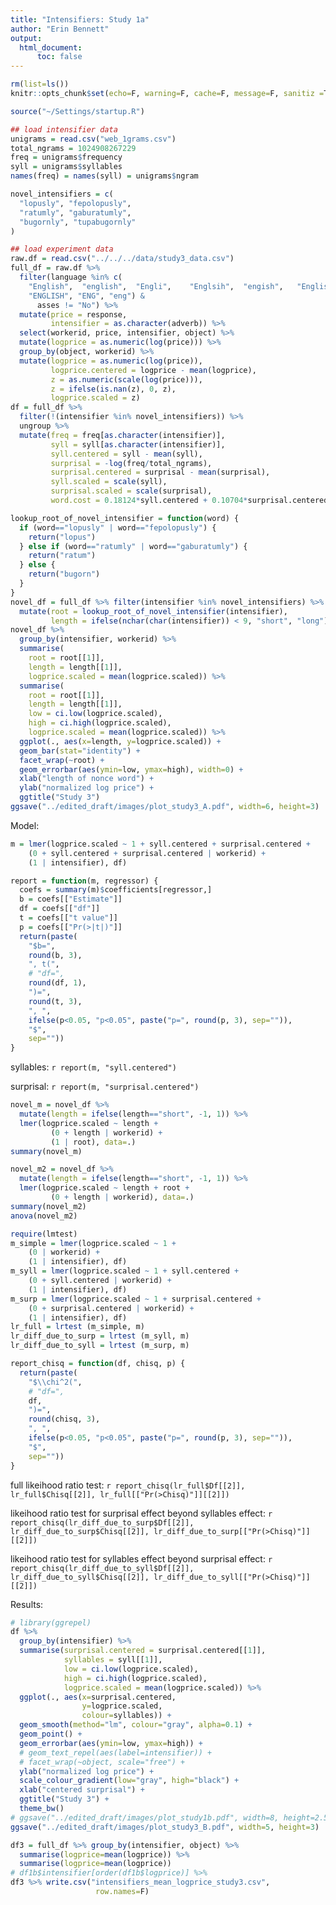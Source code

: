 ```yaml
---
title: "Intensifiers: Study 1a"
author: "Erin Bennett"
output: 
  html_document:
      toc: false
---
```


```r
rm(list=ls())
knitr::opts_chunk$set(echo=F, warning=F, cache=F, message=F, sanitiz =T, fig.width = 5, fig.height = 3)
```

```r
source("~/Settings/startup.R")
```

```r
## load intensifier data
unigrams = read.csv("web_1grams.csv")
total_ngrams = 1024908267229
freq = unigrams$frequency
syll = unigrams$syllables
names(freq) = names(syll) = unigrams$ngram

novel_intensifiers = c(
  "lopusly", "fepolopusly",
  "ratumly", "gaburatumly",
  "bugornly", "tupabugornly"
)

## load experiment data
raw.df = read.csv("../../../data/study3_data.csv")
full_df = raw.df %>%
  filter(language %in% c(
    "English",  "english",  "Engli",    "Englsih",  "engish",   "English ",
    "ENGLISH", "ENG", "eng") &
      asses != "No") %>%
  mutate(price = response,
         intensifier = as.character(adverb)) %>%
  select(workerid, price, intensifier, object) %>%
  mutate(logprice = as.numeric(log(price))) %>%
  group_by(object, workerid) %>%
  mutate(logprice = as.numeric(log(price)),
         logprice.centered = logprice - mean(logprice),
         z = as.numeric(scale(log(price))),
         z = ifelse(is.nan(z), 0, z),
         logprice.scaled = z)
df = full_df %>%
  filter(!(intensifier %in% novel_intensifiers)) %>%
  ungroup %>%
  mutate(freq = freq[as.character(intensifier)],
         syll = syll[as.character(intensifier)],
         syll.centered = syll - mean(syll),
         surprisal = -log(freq/total_ngrams),
         surprisal.centered = surprisal - mean(surprisal),
         syll.scaled = scale(syll),
         surprisal.scaled = scale(surprisal),
         word.cost = 0.18124*syll.centered + 0.10704*surprisal.centered)
```

```r
lookup_root_of_novel_intensifier = function(word) {
  if (word=="lopusly" | word=="fepolopusly") {
    return("lopus")
  } else if (word=="ratumly" | word=="gaburatumly") {
    return("ratum")
  } else {
    return("bugorn")
  }
}
novel_df = full_df %>% filter(intensifier %in% novel_intensifiers) %>%
  mutate(root = lookup_root_of_novel_intensifier(intensifier),
         length = ifelse(nchar(char(intensifier)) < 9, "short", "long"))
novel_df %>%
  group_by(intensifier, workerid) %>%
  summarise(
    root = root[[1]],
    length = length[[1]],
    logprice.scaled = mean(logprice.scaled)) %>%
  summarise(
    root = root[[1]],
    length = length[[1]],
    low = ci.low(logprice.scaled),
    high = ci.high(logprice.scaled),
    logprice.scaled = mean(logprice.scaled)) %>%
  ggplot(., aes(x=length, y=logprice.scaled)) +
  geom_bar(stat="identity") +
  facet_wrap(~root) +
  geom_errorbar(aes(ymin=low, ymax=high), width=0) +
  xlab("length of nonce word") +
  ylab("normalized log price") +
  ggtitle("Study 3")
ggsave("../edited_draft/images/plot_study3_A.pdf", width=6, height=3)
```



Model:

```r
m = lmer(logprice.scaled ~ 1 + syll.centered + surprisal.centered +
    (0 + syll.centered + surprisal.centered | workerid) +
    (1 | intensifier), df)
```

```r
report = function(m, regressor) {
  coefs = summary(m)$coefficients[regressor,]
  b = coefs[["Estimate"]]
  df = coefs[["df"]]
  t = coefs[["t value"]]
  p = coefs[["Pr(>|t|)"]]
  return(paste(
    "$b=",
    round(b, 3),
    ", t(",
    # "df=",
    round(df, 1),
    ")=",
    round(t, 3),
    ", ",
    ifelse(p<0.05, "p<0.05", paste("p=", round(p, 3), sep="")),
    "$",
    sep=""))
}
```

syllables: `r report(m, "syll.centered")`

surprisal: `r report(m, "surprisal.centered")`

```r
novel_m = novel_df %>%
  mutate(length = ifelse(length=="short", -1, 1)) %>%
  lmer(logprice.scaled ~ length +
         (0 + length | workerid) +
         (1 | root), data=.)
summary(novel_m)
```

```r
novel_m2 = novel_df %>%
  mutate(length = ifelse(length=="short", -1, 1)) %>%
  lmer(logprice.scaled ~ length + root +
         (0 + length | workerid), data=.)
summary(novel_m2)
anova(novel_m2)
```

```r
require(lmtest)
m_simple = lmer(logprice.scaled ~ 1 +
    (0 | workerid) +
    (1 | intensifier), df)
m_syll = lmer(logprice.scaled ~ 1 + syll.centered +
    (0 + syll.centered | workerid) +
    (1 | intensifier), df)
m_surp = lmer(logprice.scaled ~ 1 + surprisal.centered +
    (0 + surprisal.centered | workerid) +
    (1 | intensifier), df)
lr_full = lrtest (m_simple, m)
lr_diff_due_to_surp = lrtest (m_syll, m)
lr_diff_due_to_syll = lrtest (m_surp, m)
```

```r
report_chisq = function(df, chisq, p) {
  return(paste(
    "$\\chi^2(",
    # "df=",
    df,
    ")=",
    round(chisq, 3),
    ", ",
    ifelse(p<0.05, "p<0.05", paste("p=", round(p, 3), sep="")),
    "$",
    sep=""))
}
```


full likeihood ratio test: `r report_chisq(lr_full$Df[[2]], lr_full$Chisq[[2]], lr_full[["Pr(>Chisq)"]][[2]])`

likeihood ratio test for surprisal effect beyond syllables effect: `r report_chisq(lr_diff_due_to_surp$Df[[2]], lr_diff_due_to_surp$Chisq[[2]], lr_diff_due_to_surp[["Pr(>Chisq)"]][[2]])`

likeihood ratio test for syllables effect beyond surprisal effect: `r report_chisq(lr_diff_due_to_syll$Df[[2]], lr_diff_due_to_syll$Chisq[[2]], lr_diff_due_to_syll[["Pr(>Chisq)"]][[2]])`

Results:

```r
# library(ggrepel)
df %>%
  group_by(intensifier) %>%
  summarise(surprisal.centered = surprisal.centered[[1]],
            syllables = syll[[1]],
            low = ci.low(logprice.scaled),
            high = ci.high(logprice.scaled),
            logprice.scaled = mean(logprice.scaled)) %>%
  ggplot(., aes(x=surprisal.centered,
                y=logprice.scaled,
                colour=syllables)) +
  geom_smooth(method="lm", colour="gray", alpha=0.1) +
  geom_point() +
  geom_errorbar(aes(ymin=low, ymax=high)) +
  # geom_text_repel(aes(label=intensifier)) +
  # facet_wrap(~object, scale="free") +
  ylab("normalized log price") +
  scale_colour_gradient(low="gray", high="black") +
  xlab("centered surprisal") +
  ggtitle("Study 3") +
  theme_bw()
# ggsave("../edited_draft/images/plot_study1b.pdf", width=8, height=2.5)
ggsave("../edited_draft/images/plot_study3_B.pdf", width=5, height=3)
```

```r
df3 = full_df %>% group_by(intensifier, object) %>%
  summarise(logprice=mean(logprice)) %>%
  summarise(logprice=mean(logprice))
# df1b$intensifier[order(df1b$logprice)] %>%
df3 %>% write.csv("intensifiers_mean_logprice_study3.csv",
                   row.names=F)
```